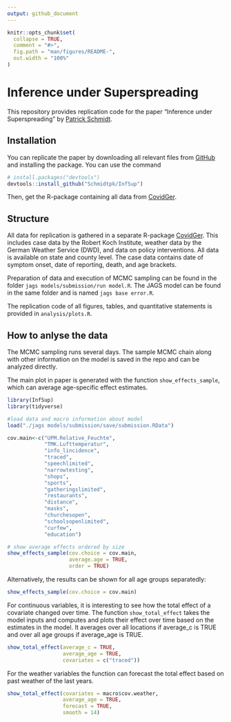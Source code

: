 ```yaml
---
output: github_document
---
```


<!-- README.md is generated from README.Rmd. Please edit that file -->

```r
knitr::opts_chunk$set(
  collapse = TRUE,
  comment = "#>",
  fig.path = "man/figures/README-",
  out.width = "100%"
)
```

# Inference under Superspreading

<!-- badges: start -->
<!-- badges: end -->

This repository provides replication code for the paper "Inference under Superspreading" by [Patrick Schmidt](https://sites.google.com/view/patrickschmidt/home).

## Installation

You can replicate the paper by downloading all relevant files from [GitHub](https://github.com/Schmidtpk/InfSup) and installing the package. You can use the command

``` r
# install.packages("devtools")
devtools::install_github("Schmidtpk/InfSup")
```
Then, get the R-package containing all data from [CovidGer](https://github.com/Schmidtpk/CovidGer).

## Structure

All data for replication is gathered in a separate R-package [CovidGer](https://github.com/Schmidtpk/CovidGer). This includes case data by the Robert Koch Institute, weather data by the German Weather Service (DWD), and data on policy interventions. All data is available on state and county level. The case data contains date of symptom onset, date of reporting, death, and age brackets.

Preparation of data and execution of MCMC sampling can be found in the folder `jags models/submission/run model.R`. The JAGS model can be found in the same folder and is named `jags base error.R`.

The replication code of all figures, tables, and quantitative statements is provided in `analysis/plots.R`.

## How to anlyse the data

The MCMC sampling runs several days. The sample MCMC chain along with other information on the model is saved in the repo and can be analyzed directly.

The main plot in paper is generated with the function `show_effects_sample`, which can average age-specific effect estimates.

```r
library(InfSup)
library(tidyverse)

#load data and macro information about model
load("./jags models/submission/save/submission.RData")

cov.main<-c("UPM.Relative_Feuchte",
            "TMK.Lufttemperatur",
            "info_lincidence",
            "traced",
            "speechlimited",
            "narrowtesting",
            "shops",
            "sports",
            "gatheringslimited",
            "restaurants",
            "distance",
            "masks",
            "churchesopen",
            "schoolsopenlimited",
            "curfew",
            "education")

# show average effects ordered by size
show_effects_sample(cov.choice = cov.main,
                    average.age = TRUE,
                    order = TRUE)

```

Alternatively, the results can be shown for all age groups separatedly:

```r

show_effects_sample(cov.choice = cov.main)
```

For continuous variables, it is interesting to see how the total effect of a covariate changed over time. The function `show_total_effect` takes the model inputs and computes and plots their effect over time based on the estimates in the model. It averages over all locations if average_c is TRUE and over all age groups if average_age is TRUE.

```r
show_total_effect(average_c = TRUE,
                  average_age = TRUE,
                  covariates = c("traced"))
```

For the weather variables the function can forecast the total effect based on past weather of the last years.

```r
show_total_effect(covariates = macro$cov.weather,
                  average_age = TRUE,
                  forecast = TRUE,
                  smooth = 14)
```
